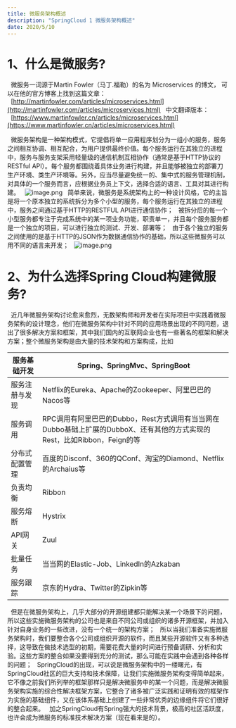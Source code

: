 ```yaml
---
title: 微服务架构概述
description: "SpringCloud 1 微服务架构概述"
date: 2020/5/10
---
```


# 1、什么是微服务?

&nbsp;&nbsp;微服务一词源于Martin Fowler（马丁.福勒）的名为 Microservices 的博文， 可以在他的官方博客上找到这篇文章：
&nbsp;&nbsp;[http://martinfowler.com/articles/microservices.html](http://martinfowler.com/articles/microservices.html) 
&nbsp;&nbsp;中文翻译版本：
&nbsp;&nbsp;[https://www.martinfowler.cn/articles/microservices.html](https://www.martinfowler.cn/articles/microservices.html)

&nbsp;&nbsp;微服务架构是一种架构模式，它提倡将单一应用程序划分为一组小的服务，服务之间相互协调、相互配合，为用户提供最终价值。每个服务运行在其独立的进程中，服务与服务支架采用轻量级的通信机制互相协作（通常是基于HTTP协议的RESTful API）。每个服务都围绕着具体业务进行构建，并且能够被独立的部署刀生产环境、类生产环境等。另外，应当尽量避免统一的、集中式的服务管理机制，对具体的一个服务而言，应根据业务员上下文，选择合适的语言、工具对其进行构建。
&nbsp;&nbsp;![image.png](../images/springcloud/1.png)
&nbsp;&nbsp;简单来说，微服务是系统架构上的一种设计风格，它的主旨是将一个原本独立的系统拆分为多个小型的服务，每个服务运行在其独立的进程中，服务之间通过基于HTTP的RESTFUL API进行通信协作；
&nbsp;&nbsp;被拆分后的每一个小型服务都专注于完成系统中的某一项业务功能，职责单一，并且每个服务服务都是一个独立的项目，可以进行独立的测试、开发、部署等；
&nbsp;&nbsp;由于各个独立的服务之间使用的是基于HTTP的JSON作为数据通信协作的基础，所以这些微服务可以用不同的语言来开发；
&nbsp;&nbsp;![image.png](../images/springcloud/2.png)

# 2、为什么选择Spring Cloud构建微服务?
&nbsp;&nbsp;近几年微服务架构讨论愈来愈烈，无数架构师和开发者在实际项目中实践着微服务架构的设计理念，他们在微服务架构中针对不同的应用场景出现的不同问题，退出了很多解决方案和框架，其中我们国内的互联网企业也有一些著名的框架和解决方案；整个微服务架构是由大量的技术架构和方案构成，比如

| 服务基础开发 | Spring、SpringMvc、SpringBoot |
| --- | --- |
| 服务注册与发现 | Netflix的Eureka、Apache的Zookeeper、阿里巴巴的Nacos等 |
| 服务调用 | RPC调用有阿里巴巴的Dubbo，Rest方式调用有当当网在Dubbo基础上扩展的DubboX、还有其他的方式实现的Rest，比如Ribbon，Feign的等 |
| 分布式配置管理 | 百度的Disconf、360的QConf、淘宝的Diamond、Netflix的Archaius等 |
| 负责均衡 | Ribbon |
| 服务熔断 | Hystrix |
| API网关 | Zuul |
| 批量任务 | 当当网的Elastic-Job、LinkedIn的Azkaban |
| 服务跟踪 | 京东的Hydra、Twitter的Zipkin等 |

&nbsp;&nbsp;但是在微服务架构上，几乎大部分的开源组建都只能解决某一个场景下的问题，所以这些实施微服务架构的公司也是来自不同公司或组织的诸多开源框架，并加入针对自身业务的一些改进，没有一个统一的架构方案；
&nbsp;&nbsp;所以当我们准备实施微服务架构时，我们要整合各个公司或组织开源的软件，而且某些开源软件又有多种选择，这导致在做技术选型的初期，需要花费大量的时间进行预备调研、分析和实验。这些方案的整合如果没要得到充分的测试，那么可能在实践中会遇到各种各样的问题；
&nbsp;&nbsp;SpringCloud的出现，可以说是微服务架构中的一缕曙光，有SpringCloud社区的巨大支持和技术保障，让我们实施微服务架构变得简单起来，它不像之前我们所列举的框架那样只是解决微服务中的某一个问题，而是解决微服务架构实施的综合性解决框架方案，它整合了诸多被广泛实践和证明有效的框架作为实施的基础组件，又在该体系基础上创建了一些非常优秀的边缘组件将它们很好的整合起来。
&nbsp;&nbsp;加之SpringCloud有Spring强大的技术背景，极高的社区活跃度，也许会成为微服务的标准技术解决方案（现在看来是的）。

